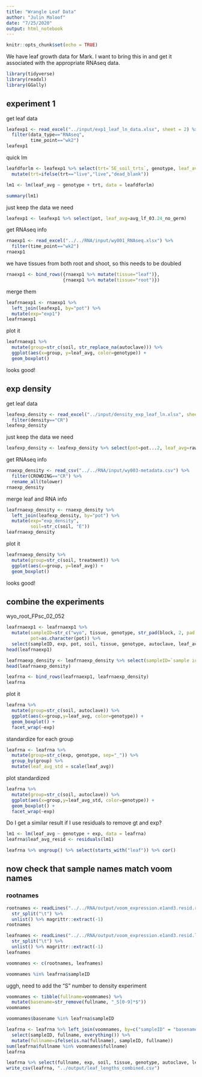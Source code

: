 ```yaml
---
title: "Wrangle Leaf Data"
author: "Julin Maloof"
date: "7/25/2020"
output: html_notebook
---
```


```r
knitr::opts_chunk$set(echo = TRUE)
```

We have leaf growth data for Mark.  I want to bring this in and get it associated with the appropriate RNAseq data.

```r
library(tidyverse)
library(readxl)
library(GGally)
```

## experiment 1

get leaf data
```r
leafexp1 <- read_excel("../input/exp1_leaf_ln_data.xlsx", sheet = 2) %>%
  filter(data_type=="RNAseq",
         time_point=="wk2")
leafexp1
```
quick lm
```r
leafdforlm <- leafexp1 %>% select(trt=`5E_soil_trts`, genotype, leaf_avg=avg_lf_03.24_no_germ) %>%
  mutate(trt=ifelse(trt=="live","live","dead_blank"))

lm1 <- lm(leaf_avg ~ genotype + trt, data = leafdforlm)

summary(lm1)

```


just keep the data we need
```r
leafexp1 <- leafexp1 %>% select(pot, leaf_avg=avg_lf_03.24_no_germ)
```


get RNAseq info
```r
rnaexp1 <- read_excel("../../RNA/input/wy001_RNAseq.xlsx") %>%
  filter(time_point=="wk2")
rnaexp1
```

we have tissues from both root and shoot, so this needs to be doubled
```r
rnaexp1 <- bind_rows({rnaexp1 %>% mutate(tissue="leaf")},
                     {rnaexp1 %>% mutate(tissue="root")})
```


merge them
```r
leafrnaexp1 <- rnaexp1 %>%
  left_join(leafexp1, by="pot") %>%
  mutate(exp="exp1")
leafrnaexp1
```
plot it
```r
leafrnaexp1 %>%
  mutate(group=str_c(soil, str_replace_na(autoclave))) %>%
  ggplot(aes(x=group, y=leaf_avg, color=genotype)) +
  geom_boxplot()
```

looks good!

## exp density


get leaf data
```r
leafexp_density <- read_excel("../input/density_exp_leaf_ln.xlsx", sheet = 2) %>%
  filter(density=="CR")
leafexp_density
```

just keep the data we need
```r
leafexp_density <- leafexp_density %>% select(pot=pot...2, leaf_avg=raw_avg_lf_11.07.17, genotype)
```

get RNAseq info
```r
rnaexp_density <- read_csv("../../RNA/input/wy003-metadata.csv") %>%
  filter(CROWDING=="CR") %>%
  rename_all(tolower)
rnaexp_density
```

merge leaf and RNA info
```r
leafrnaexp_density <- rnaexp_density %>%
  left_join(leafexp_density, by="pot") %>%
  mutate(exp="exp_density",
         soil=str_c(soil, "E"))
leafrnaexp_density
```
plot it
```r
leafrnaexp_density %>%
  mutate(group=str_c(soil, treatment)) %>%
  ggplot(aes(x=group, y=leaf_avg)) +
  geom_boxplot()
```

looks good!

## combine the experiments

wyo_root_FPsc_02_052

```r
leafrnaexp1 <- leafrnaexp1 %>% 
  mutate(sampleID=str_c("wyo", tissue, genotype, str_pad(block, 2, pad = "0"), str_pad(pot, 3, pad = "0"), sep = "_" ),
         pot=as.character(pot)) %>%
  select(sampleID, exp, pot, soil, tissue, genotype, autoclave, leaf_avg)
head(leafrnaexp1)
```


```r
leafrnaexp_density <- leafrnaexp_density %>% select(sampleID=`sample id`, exp, pot, soil, tissue, genotype, autoclave=treatment, leaf_avg)
head(leafrnaexp_density)
```

```r
leafrna <- bind_rows(leafrnaexp1, leafrnaexp_density)
leafrna
```
plot it

```r
leafrna %>%
  mutate(group=str_c(soil, autoclave)) %>%
  ggplot(aes(x=group,y=leaf_avg, color=genotype)) +
  geom_boxplot() +
  facet_wrap(~exp)
```

standardize for each group
```r
leafrna <- leafrna %>%
  mutate(group=str_c(exp, genotype, sep="_")) %>%
  group_by(group) %>%
  mutate(leaf_avg_std = scale(leaf_avg))
```

plot standardized
```r
leafrna %>%
  mutate(group=str_c(soil, autoclave)) %>%
  ggplot(aes(x=group,y=leaf_avg_std, color=genotype)) +
  geom_boxplot() +
  facet_wrap(~exp)
```

Do I get a similar result if I use residuals to remove gt and exp?

```r
lm1 <- lm(leaf_avg ~ genotype + exp, data = leafrna)
leafrna$leaf_avg_resid <- residuals(lm1)
```

```r
leafrna %>% ungroup() %>% select(starts_with("leaf")) %>% cor()
```

## now check that sample names match voom names

### rootnames
```r
rootnames <- readLines("../../RNA/output/voom_expression.e1and3.resid.root.txt.gz", n=1) %>%
  str_split("\t") %>%
  unlist() %>% magrittr::extract(-1)
rootnames
```


```r
leafnames <- readLines("../../RNA/output/voom_expression.e1and3.resid.leaf.txt.gz", n=1) %>%
  str_split("\t") %>%
  unlist() %>% magrittr::extract(-1)
leafnames
```

```r
voomnames <- c(rootnames, leafnames)
```

```r
voomnames %in% leafrna$sampleID
```

uggh, need to add the "S" number to density experiment

```r
voomnames <- tibble(fullname=voomnames) %>%
  mutate(basename=str_remove(fullname, "_S[0-9]*$"))
voomnames
```

```r
voomnames$basename %in% leafrna$sampleID
```


```r
leafrna <- leafrna %>% left_join(voomnames, by=c("sampleID" = "basename")) %>%
  select(sampleID, fullname, everything()) %>%
  mutate(fullname=ifelse(is.na(fullname), sampleID, fullname))
sum(leafrna$fullname %in% voomnames$fullname)
leafrna
```

```r
leafrna %>% select(fullname, exp, soil, tissue, genotype, autoclave, leaf_avg, leaf_avg_std)
write_csv(leafrna, "../output/leaf_lengths_combined.csv")
```


